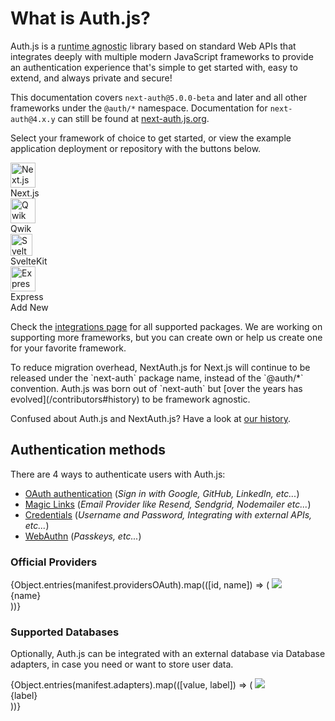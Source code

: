 
# What is Auth.js?

Auth.js is a <abbr title="Designed to work seamlessly across different JavaScript runtime environments without relying on specific features or behaviors of any particular runtime">runtime agnostic</abbr> library based on standard Web APIs that integrates deeply with multiple modern JavaScript frameworks to provide an authentication experience that's simple to get started with, easy to extend, and always private and secure!

This documentation covers `next-auth@5.0.0-beta` and later and all other frameworks under the `@auth/*` namespace. Documentation for `next-auth@4.x.y` can still be found at [next-auth.js.org](https://next-auth.js.org).

Select your framework of choice to get started, or view the example application deployment or repository with the buttons below.

<div className="flex flex-wrap gap-2 justify-around items-start mt-8 mb-12 w-full">
  <div className="flex flex-col gap-2 group">
    <Link
      href="/getting-started/installation?framework=next.js"
      className="flex relative flex-col flex-wrap justify-between items-center p-4 w-28 h-28 !no-underline rounded-lg border border-solid shadow-sm transition-colors duration-300 border-neutral-200 dark:border-neutral-800 dark:hover:bg-neutral-950 hover:bg-neutral-50 bg-white hover:bg-neutral-100 dark:bg-neutral-900"
    >
      <img
        alt="Next.js Logo"
        src="/img/etc/nextjs.svg"
        width="40"
        className="dark:invert"
      />
      <div className="mt-3 text-sm">Next.js</div>
    </Link>
    <div className="flex justify-stretch gap-2">
      <a
        title="Live Example"
        href="https://next-auth-example.vercel.app/"
        rel="noreferrer"
        target="_blank"
        className="flex justify-center p-2 w-full text-sm rounded-md bg-neutral-100 dark:border-neutral-800/30 border-neutral-200/50 border dark:bg-neutral-900"
      >
        <ArrowSquareOut className="size-5" />
      </a>
      <a
        title="GitHub Repository"
        href="https://github.com/nextauthjs/next-auth-example"
        rel="noreferrer"
        target="_blank"
        className="flex justify-center p-2 w-full text-sm rounded-md bg-neutral-100 dark:border-neutral-800/30 border-neutral-200/50 border dark:bg-neutral-900"
      >
        <GithubLogo className="size-5" />
      </a>
    </div>
  </div>
  <div className="flex flex-col gap-2 group">
    <Link
      href="/getting-started/installation?framework=qwik"
      className="flex relative flex-col flex-wrap justify-between items-center p-4 w-28 h-28 !no-underline rounded-lg border border-solid shadow-sm transition-colors duration-300 border-neutral-200 dark:border-neutral-800 dark:hover:bg-neutral-950 hover:bg-neutral-50 bg-white hover:bg-neutral-100 dark:bg-neutral-900"
    >
      <img alt="Qwik Logo" src="/img/etc/qwik.svg" width="40" />
      <div className="mt-3 text-sm">Qwik</div>
      <div
        className="absolute z-10 p-2 text-sm font-semibold text-black bg-amber-300 rounded-full shadow-sm"
        style={{ right: "-20px", top: "-15px" }}
      >
        <Flask className="size-6" />
      </div>
    </Link>
    <div className="flex justify-stretch gap-2">
      <a
        title="Live Example"
        href="https://qwik-auth-example.vercel.app/"
        rel="noreferrer"
        target="_blank"
        className="flex justify-center p-2 w-full text-sm rounded-md bg-neutral-100 dark:border-neutral-800/30 border-neutral-200/50 border dark:bg-neutral-900"
      >
        <ArrowSquareOut className="size-5" />
      </a>
      <a
        title="GitHub Repository"
        href="https://github.com/nextauthjs/qwik-auth-example"
        rel="noreferrer"
        target="_blank"
        className="flex justify-center p-2 w-full text-sm rounded-md bg-neutral-100 dark:border-neutral-800/30 border-neutral-200/50 border dark:bg-neutral-900"
      >
        <GithubLogo className="size-5" />
      </a>
    </div>
  </div>
  <div className="flex flex-col gap-2 group">
    <Link
      href="/getting-started/installation?framework=sveltekit"
      className="flex relative flex-col flex-wrap justify-between items-center p-4 w-28 h-28 !no-underline rounded-lg border border-solid shadow-sm transition-colors duration-300 border-neutral-200 dark:border-neutral-800 dark:hover:bg-neutral-950 hover:bg-neutral-50 bg-white hover:bg-neutral-100 dark:bg-neutral-900"
    >
      <img alt="SvelteKit Logo" src="/img/etc/sveltekit.svg" width="35" />
      <div className="mt-3 text-sm">SvelteKit</div>
      <div
        className="absolute z-10 p-2 text-sm font-semibold text-black bg-amber-300 rounded-full shadow-sm"
        style={{ right: "-20px", top: "-15px" }}
      >
        <Flask className="size-6" />
      </div>
    </Link>
    <div className="flex gap-2">
      <a
        title="Live Example"
        href="https://sveltekit-auth-example.vercel.app/"
        rel="noreferrer"
        target="_blank"
        className="flex justify-center p-2 w-full text-sm rounded-md bg-neutral-100 dark:border-neutral-800/30 border-neutral-200/50 border dark:bg-neutral-900"
      >
        <ArrowSquareOut className="size-5" />
      </a>
      <a
        title="GitHub Repository"
        href="https://github.com/nextauthjs/sveltekit-auth-example"
        rel="noreferrer"
        target="_blank"
        className="flex justify-center p-2 w-full text-sm rounded-md bg-neutral-100 dark:border-neutral-800/30 border-neutral-200/50 border dark:bg-neutral-900"
      >
        <GithubLogo className="size-5" />
      </a>
    </div>
  </div>
  <div className="flex flex-col gap-2 group">
    <Link
      href="/getting-started/installation?framework=express"
      className="flex relative flex-col flex-wrap justify-between items-center p-4 w-28 h-28 !no-underline rounded-lg border border-solid shadow-sm transition-colors duration-300 border-neutral-200 dark:border-neutral-800 dark:hover:bg-neutral-950 hover:bg-neutral-50 bg-white hover:bg-neutral-100 dark:bg-neutral-900"
    >
      <img
        alt="Express Logo"
        src="/img/etc/express.svg"
        width="40"
        className="dark:invert"
      />
      <div className="mt-3 text-sm">Express</div>
      <div
        className="absolute z-10 p-2 text-sm font-semibold text-black bg-amber-300 rounded-full shadow-sm"
        style={{ right: "-20px", top: "-15px" }}
      >
        <Flask className="size-6" />
      </div>
    </Link>
    <div className="flex gap-2">
      <a
        title="Live Example"
        href="https://express-auth-example.vercel.app/"
        rel="noreferrer"
        target="_blank"
        className="flex justify-center p-2 w-full text-sm rounded-md bg-neutral-100 dark:border-neutral-800/30 border-neutral-200/50 border dark:bg-neutral-900"
      >
        <ArrowSquareOut className="size-5" />
      </a>
      <a
        title="GitHub Repository"
        href="https://github.com/nextauthjs/express-auth-example"
        rel="noreferrer"
        target="_blank"
        className="flex justify-center p-2 w-full text-sm rounded-md bg-neutral-100 dark:border-neutral-800/30 border-neutral-200/50 border dark:bg-neutral-900"
      >
        <GithubLogo className="size-5" />
      </a>
    </div>
  </div>
  <Link
    href="/guides/creating-a-framework-integration"
    className="flex relative flex-col flex-wrap justify-between items-center p-4 w-28 h-28 bg-white rounded-lg border border-solid shadow-sm border-slate-200 dark:border-neutral-800 dark:bg-neutral-900 hover:bg-neutral-100 hover:dark:bg-neutral-950 transition !no-underline duration-300"
  >
    <Plus className="size-9" />
    <div className="mt-3 text-sm">Add New</div>
  </Link>
</div>

Check the [integrations page](/getting-started/integrations) for all supported packages. We are working on supporting more frameworks, but you can create own or
help us create one for your favorite framework.

<Callout type="info">
  To reduce migration overhead, NextAuth.js for Next.js will continue to be
  released under the `next-auth` package name, instead of the `@auth/*`
  convention. Auth.js was born out of `next-auth` but [over the years has
  evolved](/contributors#history) to be framework agnostic.

Confused about Auth.js and NextAuth.js? Have a look at [our
history](/contributors#history).

</Callout>

## Authentication methods

There are 4 ways to authenticate users with Auth.js:

- [OAuth authentication](/getting-started/authentication/oauth) (_Sign in with Google, GitHub, LinkedIn, etc..._)
- [Magic Links](/getting-started/authentication/email) (_Email Provider like Resend, Sendgrid, Nodemailer etc..._)
- [Credentials](/getting-started/authentication/credentials) (_Username and Password, Integrating with external APIs, etc..._)
- [WebAuthn](/getting-started/authentication/webauthn) (_Passkeys, etc..._)

### Official Providers

<ListDisclosure limit={8}>
  {Object.entries(manifest.providersOAuth).map(([id, name]) => (
    <Link
      href={`/getting-started/providers/${id}`}
      key={name}
      className="p-4 border border-solid dark:border-neutral-800 border-neutral-200 rounded-lg flex flex-col items-center justify-between w-36 shadow-sm h-32 dark:border-neutral-800 dark:hover:bg-neutral-950 hover:bg-neutral-50 transition-colors duration-300 !no-underline"
    >
      <img src={`/img/providers/${id}.svg`} className="w-11 mt-2" />
      <div className="text-sm text-center">{name}</div>
    </Link>
  ))}
</ListDisclosure>

### Supported Databases

Optionally, Auth.js can be integrated with an external database via Database adapters, in case you need or want to store user data.

<ListDisclosure limit={8}>
  {Object.entries(manifest.adapters).map(([value, label]) => (
    <Link
      href={`/getting-started/adapters/${value}`}
      key={value}
      className="p-4 border border-solid dark:border-neutral-800 border-neutral-200 rounded-lg flex flex-col items-center justify-between w-36 shadow-sm h-32 dark:border-neutral-800 dark:hover:bg-neutral-950 hover:bg-neutral-50 transition-colors duration-300 !no-underline"
    >
      <img src={`/img/adapters/${value}.svg`} className="h-12 mt-2" />
      <div className="text-sm text-center">{label}</div>
    </Link>
  ))}
</ListDisclosure>
